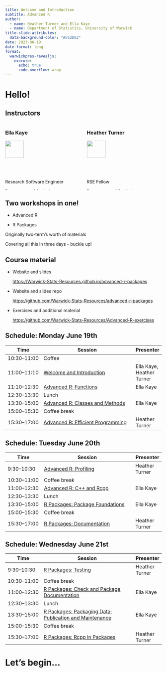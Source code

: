 ```yaml
---
title: Welcome and Introduction
subtitle: Advanced R
author: 
  - name: Heather Turner and Ella Kaye
  - name: Department of Statistics, University of Warwick
title-slide-attributes:
  data-background-color: "#552D62"
date: 2023-06-19
date-format: long
format: 
  warwickpres-revealjs:
    execute:
      echo: true
      code-overflow: wrap
---
```


# Hello! {.inverse .center-h}

## Instructors

:::: {.columns}

::: {.column width="50%"}
### Ella Kaye

![](images/ellakaye-profile-less-cropped.jpeg){width=50%}

:::{.smaller80}
Research Software Engineer 

Department of Statistics

University of Warwick

<https://warwick.ac.uk/ellakaye>
:::
:::

::: {.column width="50%"}
### Heather Turner

![](images/heather_turner.jpg){width=50%}

:::{.smaller80}
RSE Fellow

Department of Statistics

University of Warwick

<https://warwick.ac.uk/heatherturner>
:::

:::

::::

## Two workshops in one!

- Advanced R

- R Packages

::: {.notes}
Originally two-term's worth of materials

Covering all this in three days - buckle up!
:::

## Course material

- Website and slides 
  
  <https://Warwick-Stats-Resources.github.io/advanced-r-packages>
  
- Website and slides repo

  <https://github.com/Warwick-Stats-Resources/advanced-r-packages>
  
- Exercises and additional material

  <https://github.com/Warwick-Stats-Resources/Advanced-R-exercises>
  
## Schedule: Monday June 19th 

:::{.smaller70}
| Time         | Session                           | Presenter |
|--------------|-----------------------------------| ----------|
| 10:30--11:00 | Coffee                     | |
| 11:00--11:10 | [Welcome and Introduction](content/01-welcome/index.qmd) | Ella Kaye, Heather Turner |
| 11:10--12:30 | [Advanced R: Functions](content/02-functions/index.qmd)  | Ella Kaye |
| 12:30--13:30 | Lunch                             | |
| 13:30--15:00 | [Advanced R: Classes and Methods](content/03-classes-methods/index.qmd)   | Ella Kaye |
| 15:00--15:30 | Coffee break                      | |
| 15:30--17:00 | [Advanced R: Efficient Programming](content/04-efficient-programming/index.qmd) | Heather Turner |
:::

## Schedule: Tuesday June 20th 

:::{.smaller75}
| Time         | Session                           | Presenter |
|--------------|-----------------------------------|-----------|
| 9:30--10:30  | [Advanced R: Profiling](content/05-profiling/index.qmd)             | Heather Turner |
| 10:30--11:00 | Coffee break                      | |
| 11:00--12:30 | [Advanced R: C++ and Rcpp](content/06-r-with-cpp/index.qmd)          | Ella Kaye |
| 12:30--13:30 | Lunch                             | |
| 13:30--15:00 | [R Packages: Package Foundations](content/07-package-foundations/index.qmd)   | Ella Kaye |
| 15:00--15:30 | Coffee break                      | |
| 15:30--17:00 | [R Packages: Documentation](content/08-documentation/index.qmd)         | Heather Turner |
:::

## Schedule: Wednesday June 21st 

:::{.smaller75}
| Time         | Session                           | Presenter |
|--------------|-----------------------------------| ----------|
| 9:30--10:30  | [R Packages: Testing](content/09-testing/index.qmd)               | Heather Turner |
| 10:30--11:00 | Coffee break                      | |
| 11:00--12:30 | [R Packages: Check and Package Documentation](content/10-check-package-documentation/index.qmd)          | Ella Kaye |
| 12:30--13:30 | Lunch                             | |
| 13:30--15:00 | [R Packages: Packaging Data; Publication and Maintenance](content/11-data-publication-maintenance/index.qmd)  | Ella Kaye |
| 15:00--15:30 | Coffee break                      | |
| 15:30--17:00 | [R Packages: Rcpp in Packages](content/12-Rcpp-packages/index.qmd)                  | Heather Turner |
:::

# Let's begin... {.inverse .center-h}
